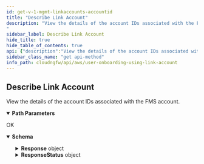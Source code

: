 ```yaml
---
id: get-v-1-mgmt-linkaccounts-accountid
title: "Describe Link Account"
description: "View the details of the account IDs associated with the FMS account.
"
sidebar_label: Describe Link Account
hide_title: true
hide_table_of_contents: true
api: {"description":"View the details of the account IDs associated with the FMS account.\n","operationId":"get-v1-mgmt-linkaccounts-accountid","parameters":[{"description":"The unique ID of the account.\n","in":"path","name":"accountid","required":true,"schema":{"type":"string"}}],"requestBody":{"content":{"application/json":{"schema":{"additionalProperties":false,"properties":{},"title":"DescribeLinkAccountRequest","type":"object"}}}},"responses":{"200":{"content":{"application/json":{"schema":{"additionalProperties":false,"properties":{"Response":{"description":"The API call response.\n","additionalProperties":false,"properties":{"AccountId":{"description":"The unique ID of the account.\n","maxLength":12,"pattern":"^$|^[0-9]+$","title":"Accountid","type":"string"},"CloudFormationTemplateURL":{"description":"The CFT URL.\n","title":"Cloudformationtemplateurl","type":"string"},"ExternalId":{"description":"A randomly generated UUID used to enable trust relationship in the role's policy.\n","title":"Externalid","type":"string"},"OnboardingStatus":{"allOf":[{"description":"An enumeration.","enum":["Success","Pending","Deleting","OffBoarding","DeleteFailed"],"title":"AccountTableEntryStatus","type":"string"}],"default":"Pending","description":"The status of account onboarding.\n"},"ServiceAccountId":{"description":"The unique ID of the dedicated service account.\n","maxLength":12,"pattern":"^$|^[0-9]+$","title":"Serviceaccountid","type":"string"},"SnsTopicArn":{"description":"The SNS topic ARN.\n","title":"Snstopicarn","type":"string"}},"title":"ResponseData","type":"object"},"ResponseStatus":{"description":"The API call response status.\n","additionalProperties":false,"properties":{"ErrorCode":{"default":0,"description":"Default value of a successful response is 0. Any other number indicates an error code.  \n\n400—HTTP bad request\n* InvalidOperationException—Operation failed because it is not valid. For example, when you delete an NGFW or rulestack in use.\n* InvalidRequestException—Operation failed due to invalid request. For example, unsupported parameter name or value in the request.\n* LimitExceededException—Operation failed due to violation in limit settings.\n* ResourceNotFoundException—Unable to locate a resource using the parameters you provided.\n* ThrottlingException—Operation failed due to throttling limitations.   \n\n500—Bad request \n* InternalServerError—Your request is valid but Cloud NGFW could not perform the operation due to a system issue.\n","title":"Errorcode","type":"integer"},"Reason":{"description":"The error description\n","title":"Reason","type":"string"}},"title":"Result","type":"object"}},"title":"DescribeLinkAccountResponse","type":"object"}}},"description":"OK"}},"tags":["UserOnboarding-LinkAccounts"],"method":"get","path":"/v1/mgmt/linkaccounts/{accountid}","servers":[{"url":"https://api.us-east-1.aws.cloudngfw.paloaltonetworks.com"}],"jsonRequestBodyExample":{},"info":{"contact":{},"description":"Cloud NGFW requires you to onboard an AWS account to create and manage the resources required by Cloud NGFW. The Cloud NGFW service uses a Cloud Formation Template (CFT) stack to create these roles needed for Cloud NGFW to access resources in your AWS environment.  \n\nA link account is an unverified account used to onboard an AWS account to a cloud NGFW service based on your input. A link account is required to run the CFT.  \n\n>**Note:** You can add only one link account per subscription.\n","title":"User Onboarding using Link Account","version":"1.0.0"},"postman":{"name":"Describe Link Account","description":{"content":"View the details of the account IDs associated with the FMS account.\n","type":"text/plain"},"url":{"path":["v1","mgmt","linkaccounts",":accountid"],"host":["{{baseUrl}}"],"query":[],"variable":[{"disabled":false,"description":{"content":"(Required) The unique ID of the account.\n","type":"text/plain"},"type":"any","value":"","key":"accountid"}]},"header":[{"key":"Content-Type","value":"application/json"},{"key":"Accept","value":"application/json"}],"method":"GET","body":{"mode":"raw","raw":"\"\"","options":{"raw":{"language":"json"}}}}}
sidebar_class_name: "get api-method"
info_path: cloudngfw/api/aws/user-onboarding-using-link-account
---
```



## Describe Link Account



View the details of the account IDs associated with the FMS account.


<details style={{"marginBottom":"1rem"}} data-collapsed={false} open={true}><summary style={{}}><strong>Path Parameters</strong></summary><div><ul><ParamsItem className={"paramsItem"} param={{"description":"The unique ID of the account.\n","in":"path","name":"accountid","required":true,"schema":{"type":"string"}}}></ParamsItem></ul></div></details><div><ApiTabs><TabItem label={"200"} value={"200"}><div>

OK

</div><div><MimeTabs groupId={"mime-type"}><TabItem label={"application/json"} value={"application/json"}><SchemaTabs groupId={"schema-tabs"}><TabItem label={"Schema"} value={"Schema"}><details style={{}} data-collapsed={false} open={true}><summary style={{"textAlign":"left"}}><strong>Schema</strong></summary><div style={{"textAlign":"left","marginLeft":"1rem"}}></div><ul style={{"marginLeft":"1rem"}}><SchemaItem collapsible={true} className={"schemaItem"}><details style={{}}><summary style={{}}><strong>Response</strong><span style={{"opacity":"0.6"}}> object</span></summary><div style={{"marginLeft":"1rem"}}><div style={{"marginTop":".5rem","marginBottom":".5rem"}}>

The API call response.


</div><SchemaItem collapsible={false} name={"AccountId"} required={false} schemaDescription={"The unique ID of the account.\n"} schemaName={"Accountid"} qualifierMessage={"**Possible values:** `<= 12 characters`, Value must match regular expression `^$|^[0-9]+$`"} defaultValue={undefined}></SchemaItem><SchemaItem collapsible={false} name={"CloudFormationTemplateURL"} required={false} schemaDescription={"The CFT URL.\n"} schemaName={"Cloudformationtemplateurl"} qualifierMessage={undefined} defaultValue={undefined}></SchemaItem><SchemaItem collapsible={false} name={"ExternalId"} required={false} schemaDescription={"A randomly generated UUID used to enable trust relationship in the role's policy.\n"} schemaName={"Externalid"} qualifierMessage={undefined} defaultValue={undefined}></SchemaItem><SchemaItem collapsible={false} name={"OnboardingStatus"} required={false} schemaDescription={"An enumeration."} schemaName={"object"} qualifierMessage={undefined} defaultValue={undefined}></SchemaItem><SchemaItem collapsible={false} name={"ServiceAccountId"} required={false} schemaDescription={"The unique ID of the dedicated service account.\n"} schemaName={"Serviceaccountid"} qualifierMessage={"**Possible values:** `<= 12 characters`, Value must match regular expression `^$|^[0-9]+$`"} defaultValue={undefined}></SchemaItem><SchemaItem collapsible={false} name={"SnsTopicArn"} required={false} schemaDescription={"The SNS topic ARN.\n"} schemaName={"Snstopicarn"} qualifierMessage={undefined} defaultValue={undefined}></SchemaItem></div></details></SchemaItem><SchemaItem collapsible={true} className={"schemaItem"}><details style={{}}><summary style={{}}><strong>ResponseStatus</strong><span style={{"opacity":"0.6"}}> object</span></summary><div style={{"marginLeft":"1rem"}}><div style={{"marginTop":".5rem","marginBottom":".5rem"}}>

The API call response status.


</div><SchemaItem collapsible={false} name={"ErrorCode"} required={false} schemaDescription={"Default value of a successful response is 0. Any other number indicates an error code.  \n\n400—HTTP bad request\n* InvalidOperationException—Operation failed because it is not valid. For example, when you delete an NGFW or rulestack in use.\n* InvalidRequestException—Operation failed due to invalid request. For example, unsupported parameter name or value in the request.\n* LimitExceededException—Operation failed due to violation in limit settings.\n* ResourceNotFoundException—Unable to locate a resource using the parameters you provided.\n* ThrottlingException—Operation failed due to throttling limitations.   \n\n500—Bad request \n* InternalServerError—Your request is valid but Cloud NGFW could not perform the operation due to a system issue.\n"} schemaName={"Errorcode"} qualifierMessage={undefined} defaultValue={0}></SchemaItem><SchemaItem collapsible={false} name={"Reason"} required={false} schemaDescription={"The error description\n"} schemaName={"Reason"} qualifierMessage={undefined} defaultValue={undefined}></SchemaItem></div></details></SchemaItem></ul></details></TabItem><TabItem label={"Example (from schema)"} value={"Example (from schema)"}><ResponseSamples responseExample={"{\n  \"Response\": {\n    \"AccountId\": \"string\",\n    \"CloudFormationTemplateURL\": \"string\",\n    \"ExternalId\": \"string\",\n    \"OnboardingStatus\": \"Success\",\n    \"ServiceAccountId\": \"string\",\n    \"SnsTopicArn\": \"string\"\n  },\n  \"ResponseStatus\": {\n    \"ErrorCode\": 0,\n    \"Reason\": \"string\"\n  }\n}"} language={"json"}></ResponseSamples></TabItem></SchemaTabs></TabItem></MimeTabs></div></TabItem></ApiTabs></div>
      